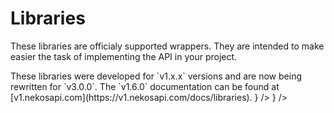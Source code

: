 
# Libraries

These libraries are officialy supported wrappers. They are intended to make easier the task of implementing the API in your project.

<Callout type='warning'>
    These libraries were developed for `v1.x.x` versions and are now being rewritten for `v3.0.0`. The `v1.6.0` documentation can be found at [v1.nekosapi.com](https://v1.nekosapi.com/docs/libraries).
</Callout>

<Cards>
    <Card title="Python" href="/docs/libraries/python" icon={<PythonIcon className="h-6 w-6" />} />
    <Card title="JavaScript" href="/docs/libraries/javascript" icon={<JSIcon className="h-6 w-6" />} />
</Cards>